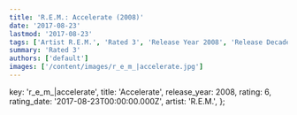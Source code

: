 ```yaml
---
title: 'R.E.M.: Accelerate (2008)'
date: '2017-08-23'
lastmod: '2017-08-23'
tags: ['Artist R.E.M.', 'Rated 3', 'Release Year 2008', 'Release Decade 2000']
summary: 'Rated 3'
authors: ['default']
images: ['/content/images/r_e_m_|accelerate.jpg']
---
```


  key: 'r_e_m_|accelerate',
  title: 'Accelerate',
  release_year: 2008,
  rating: 6,
  rating_date: '2017-08-23T00:00:00.000Z',
  artist: 'R.E.M.',
};

<MusicRating data={data} />
